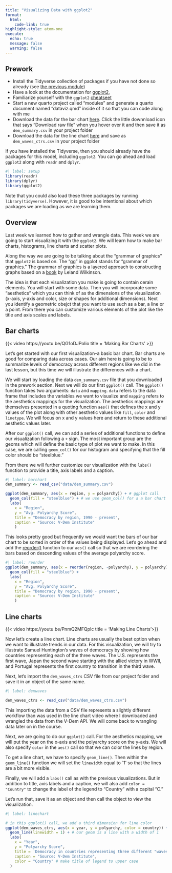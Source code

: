 ```yaml
---
title: "Visualizing Data with ggplot2"
format: 
  html:
    code-link: true
highlight-style: atom-one
execute: 
  echo: true
  message: false
  warning: false
---
```


::: {.callout-tip}
## Prework

- Install the Tidyverse collection of packages if you have not done so already (see [the previous module](/modules/module-1.3.html))
- Have a look at the documentation for [ggplot2](https://ggplot2.tidyverse.org/), 
- Familiarize yourself with the `ggplot2` [cheatseet](https://posit.co/wp-content/uploads/2022/10/data-visualization-1.pdf)
- Start a new quarto project called "modules" and generate a quarto document named "dataviz.qmd" inside of it so that you can code along with me
- Download the data for the bar chart [here](https://github.com/eteitelbaum/data-rich-reports/blob/c55367f1377c2741fcdc3d9a13eb37f7691ce8ae/modules/data/dem_summary.csv). Click the little downnload icon that says "Download raw file" when you hover over it and then save it as `dem_summary.csv` in your project folder
- Download the data for the line chart [here](https://github.com/eteitelbaum/data-rich-reports/blob/c55367f1377c2741fcdc3d9a13eb37f7691ce8ae/modules/data/dem_waves_ctrs.csv) and save as `dem_waves_ctrs.csv` in your project folder

If you have installed the Tidyverse, then you should already have the packages for this model, including `ggplot2`. You can go ahead and load `ggplot2` along with `readr` and `dplyr`. 

```r
#| label: setup
library(readr)
library(dplyr)
library(ggplot2)
```

Note that you could also load these three packages by running `library(tidyverse)`. However, it is good to be intentional about which packages we are loading as we are learning them. 
:::

## Overview

Last week we learned how to gather and wrangle data. This week we are going to start visualizing it with the `ggplot2`. We will learn how to make bar charts, histograms, line charts and scatter plots. 

Along the way we are going to be talking about the "grammar of graphics" that `ggplot2` is based on. The "gg" in ggplot stands for "grammar of graphics." The grammar of graphics is a layered approach to constructing graphs based on a [book](https://link-springer-com.proxygw.wrlc.org/book/10.1007/0-387-28695-0) by Leland Wilkinson.

The idea is that each visualization you make is going to contain cerain elements. You will start with some data. Then you will incorporate some "aesthetics" which you can think of as the dimensions of the visualization (x-axis, y-axis and color, size or shapes for additional dimensions). Next you identify a geometric obejct that you want to use such as a bar, a line or  a point. From there you can customize various elements of the plot like the title and axis scales and labels. 

## Bar charts

{{< video https://youtu.be/QG1oDJPoIio title = 'Making Bar Charts' >}}

Let's get started with our first visualization--a basic bar chart. Bar charts are good for comparing data across cases. Our aim here is going to be to summarize levels of democracy across different regions like we did in the last lesson, but this time we will illustrate the differences with a chart. 

We will start by loading the data `dem_summary.csv` file that you downloaded in the prework section. Next we will do our first `ggplot()` call. The `ggplot()` function takes two arguments: `data` and `mapping`. `data` refers to the data frame that includes the variables we want to visualize and `mapping` refers to the aesthetics mappings for the visualization. The aesthetics mappings are themselves presented in a quoting function `aes()` that defines the x and y values of the plot along with other aesthetic values like `fill`, `color` and `linetype`. We will focus on x and y values here and return to these additional aesthetic values later.   

After our `ggplot()` call, we can add a series of additional functions to define our visualization following a `+` sign. The most important group are the geoms which will define the basic type of plot we want to make. In this case, we are calling `geom_col()` for our histogram and specifying that the fill color should be "steelblue."

From there we will further customize our visualization with the `labs()` function to provide a title, axis labels and a caption.  

```r
#| label: barchart
dem_summary <- read_csv("data/dem_summary.csv")

ggplot(dem_summary, aes(x = region, y = polyarchy)) + # ggplot call
  geom_col(fill = "steelblue") + # we use geom_col() for a a bar chart
  labs(
    x = "Region", 
    y = "Avg. Polyarchy Score", 
    title = "Democracy by region, 1990 - present", 
    caption = "Source: V-Dem Institute"
    )
```

This looks pretty good but frequently we would want the bars of our bar chart to be sorted in order of the values being displayed. Let's go ahead and add the [reorder()](https://stat.ethz.ch/R-manual/R-devel/library/stats/html/reorder.factor.html) function to our `aes()` call so that we are reordering the bars based on descending values of the average polyarchy score. 

```r
#| label: reorder
ggplot(dem_summary, aes(x = reorder(region, -polyarchy), y = polyarchy)) +
  geom_col(fill = "steelblue") + 
  labs(
    x = "Region", 
    y = "Avg. Polyarchy Score", 
    title = "Democracy by region, 1990 - present", 
    caption = "Source: V-Dem Institute"
    )
```

## Line charts

{{< video https://youtu.be/PnmQ2MFQpIc title = 'Making Line Charts'>}} 

Now let's create a line chart. Line charts are usually the best option when we want to illustrate trends in our data. For this visualization, we will try to illustrate Samuel Huntington's waves of democracy by showing how countries representing each of the three waves. The U.S. represents the first wave, Japan the second wave starting with the allied victory in WWII, and Portugal represents the first country to transition in the third wave. 

Next, let's import the `dem_waves_ctrs` CSV file from our project folder and save it in an object of the same name. 

```r
#| label: demwaves

dem_waves_ctrs <- read_csv("data/dem_waves_ctrs.csv")
```

::: {.callout-note}
This importing the data from a CSV file represents a slightly different workflow than was used in the line chart video where I downloaded and wrangled the data from the V-Dem API. We will come back to wrangling data later on in the course.
:::

Next, we are going to do our `ggplot()` call. For the aesthetics mapping, we will put the year on the x-axis and the polyarchy score on the y-axis. We will also specify `color` in the `aes()` call so that we can color the lines by region. 

To get a line chart, we have to specify `geom_line()`. Then within the `geom_line()` function we will set the `linewidth` equal to `1' so that the lines are a bit more visible. 

Finally, we will add a `labs()` call as with the previous visualizations. But in addition to title, axis labels and a caption, we will also add `color = "Country"` to change the label of the legend to "Country" with a capital "C." 

Let's run that, save it as an object and then call the object to view the visualization.

```r
#| label: linechart

# in this ggplot() call, we add a third dimension for line color
ggplot(dem_waves_ctrs, aes(x = year, y = polyarchy, color = country)) +
  geom_line(linewidth = 1) + # our geom is a line with a width of 1
  labs(
    x = "Year", 
    y = "Polyarchy Score", 
    title = 'Democracy in countries representing three different "waves"', 
    caption = "Source: V-Dem Institute", 
    color = "Country" # make title of legend to upper case
  )
```


